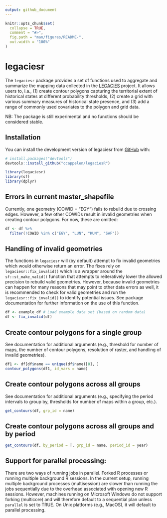 ```yaml
---
output: github_document
---
```


<!-- README.md is generated from README.Rmd. Please edit that file -->

```r
knitr::opts_chunk$set(
  collapse = TRUE,
  comment = "#>",
  fig.path = "man/figures/README-",
  out.width = "100%"
)
```

# legaciesr

<!-- badges: start -->

<!-- badges: end -->

The `legaciesr` package provides a set of functions used to aggregate and summarize the mapping data collected in the [LEGACIES](https://www.legacies-project.com) project. It allows users to, i.a., (1) create contour polygons capturing the territorial extent of historical states at different probability thresholds, (2) create a grid with various summary measures of historical state presence, and (3) add a range of commonly used covariates to the polygon and grid data.

NB: The package is still experimental and no functions should be considered stable.

## Installation

You can install the development version of legaciesr from [GitHub](https://github.com/) with:

``` r
# install.packages("devtools")
devtools::install_github("ccappelen/legaciesR")
```


```r
library(legaciesr) 
library(sf) 
library(dplyr)
```

## Errors in current master_shapefile
Currently, one geometry (COWID = "EGY") fails to rebuild due to crossing edges. However, a few other COWIDs result in invalid geometries when creating contour polygons. For now, these are omitted:

```r
df <- df %>% 
  filter(!COWID %in% c("EGY", "LUN", "KUN", "SAF"))
```


## Handling of invalid geometries

The functions in `legaciesr` will (by default) attempt to fix invalid geometries which would otherwise return an error. The fixes rely on `legaciesr::fix_invalid()` which is a wrapper around the `sf::st_make_valid()` function that attempts to reiteratively lower the allowed precision to rebuild valid geometries. However, because invalid geometries can happen for many reasons that may point to other data errors as well, it is recommended to check for valid geometries and run the `legaciesr::fix_invalid()` to identify potential issues. See package documentation for further information on the use of this function.

```r
df <- example_df # Load example data set (based on random data)
df <- fix_invalid(df)

```


## Create contour polygons for a single group

See documentation for additional arguments (e.g., threshold for number of maps, the number of contour polygons, resolution of raster, and handling of invalid geometries).

```r
df1 <- df[df$name == unique(df$name)[8], ]
contour_polygons(df1, id_vars = name)
```

## Create contour polygons across all groups

See documentation for additional arguments (e.g., specifying the period intervals to group by, thresholds for number of maps within a group, etc.).

```r
get_contours(df, grp_id = name)
```

## Create contour polygons across all groups and by period

```r
get_contours(df, by_period = T, grp_id = name, period_id = year)
```

## Support for parallel processing:

There are two ways of running jobs in parallel. Forked R processes or running multiple background R sessions. In the current setup, running multiple background processes (multisession) are slower than running the jobs sequentially due to the overhead associated with opening new R sessions. However, machines running on Microsoft Windows do not support forking (multicore) and will therefore default to a sequential plan unless `parallel` is set to TRUE. On Unix platforms (e.g., MacOS), it will default to parallel processing.
